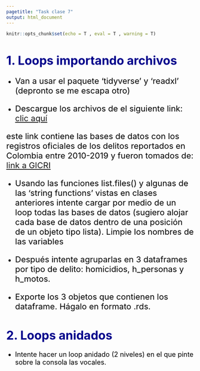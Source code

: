 ```yaml
---
pagetitle: "Task clase 7"
output: html_document
---
```

<!-- Estilo del HTML -->
<style type="text/css">
h1 {font-size: 32px;color: #00008B}
h1.title {font-size: 32px;}
h2 {font-size: 30px;color: #4169E1}
h3 {font-size: 26px;color: #4169E1}
h4 {font-size: 24px;}
 p {font-size: 22px; color: black}
li { font-size: 18px;color: black}
.table th:not([align]) {text-align: left;}
</style>

<!-- Configuración de la consola de R -->
```r
knitr::opts_chunk$set(echo = T , eval = T , warning = T)
```


# 1. Loops importando archivos

* Van a usar el paquete 'tidyverse' y 'readxl' (depronto se me escapa otro)

* Descargue los archivos de el siguiente link: [clic aquí](https://www.dropbox.com/sh/o6edda8hmfooate/AACYr4N1wkwL9IMVTgUHAJpya?dl=0)

este link contiene las bases de datos con los registros oficiales de los delitos
reportados en Colombia entre 2010-2019 y fueron tomados de: [link a GICRI](https://www.policia.gov.co/grupo-información-criminalidad/estadistica-delictiva)

* Usando las funciones list.files() y algunas de las 'string functions' vistas en clases anteriores intente cargar por medio de un loop todas las bases de datos (sugiero alojar cada base de datos dentro de una posición de un objeto tipo lista). Limpie los nombres de las variables

* Después intente agruparlas en 3 dataframes por tipo de delito: homicidios, h_personas y h_motos. 

* Exporte los 3 objetos que contienen los dataframe. Hágalo en formato .rds.

# 2. Loops anidados

* Intente hacer un loop anidado (2 niveles) en el que pinte sobre la consola las vocales.




